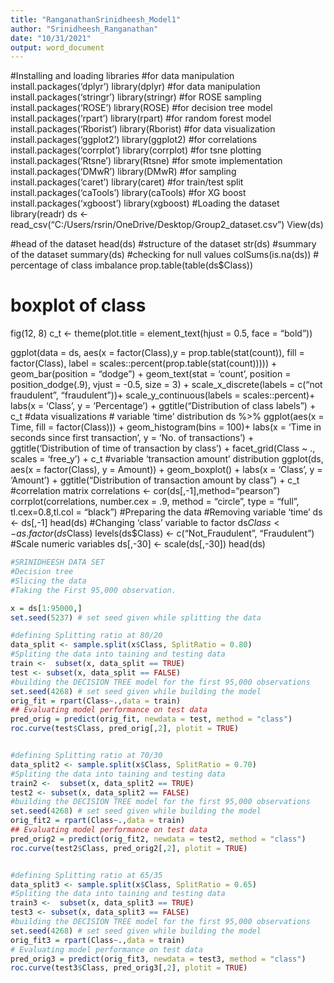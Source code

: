 ---
title: "RanganathanSrinidheesh_Model1"
author: "Srinidheesh_Ranganathan"
date: "10/31/2021"
output: word_document
---
#Installing and loading libraries
#for data manipulation
install.packages('dplyr')
library(dplyr)
#for data manipulation
install.packages('stringr')
library(stringr) 
#for ROSE sampling
install.packages('ROSE')
library(ROSE)
#for decision tree model
install.packages('rpart')
library(rpart)
#for random forest model
install.packages('Rborist')
library(Rborist)
#for data visualization
install.packages('ggplot2')
library(ggplot2) 
#for correlations
install.packages('corrplot')
library(corrplot) 
#for tsne plotting
install.packages('Rtsne')
library(Rtsne) 
#for smote implementation
install.packages('DMwR')
library(DMwR) 
#for sampling
install.packages('caret')
library(caret) 
#for train/test split
install.packages('caTools')
library(caTools) 
#for XG boost
install.packages('xgboost')
library(xgboost)
#Loading the dataset 
library(readr)
ds <- read_csv("C:/Users/rsrin/OneDrive/Desktop/Group2_dataset.csv")
View(ds)

#head of the dataset
head(ds)
#structure of the dataset
str(ds)
#summary of the dataset
summary(ds)
#checking for null values
colSums(is.na(ds))
# percentage of class imbalance
prop.table(table(ds$Class))

# boxplot of class
fig(12, 8)
c_t <- theme(plot.title = element_text(hjust = 0.5, face = "bold"))

ggplot(data = ds, aes(x = factor(Class),y = prop.table(stat(count)), fill = factor(Class),
                          label = scales::percent(prop.table(stat(count))))) +
    geom_bar(position = "dodge") + 
    geom_text(stat = 'count',
              position = position_dodge(.9), 
              vjust = -0.5, 
              size = 3) + 
    scale_x_discrete(labels = c("not fraudulent", "fraudulent"))+
    scale_y_continuous(labels = scales::percent)+
    labs(x = 'Class', y = 'Percentage') +
    ggtitle("Distribution of class labels") +
    c_t
#data visualizations
# variable 'time' distribution
ds %>%
  ggplot(aes(x = Time, fill = factor(Class))) + geom_histogram(bins = 100)+
  labs(x = 'Time in seconds since first transaction', y = 'No. of transactions') +
  ggtitle('Distribution of time of transaction by class') +
  facet_grid(Class ~ ., scales = 'free_y') + c_t
#variable 'transaction amount' distribution
ggplot(ds, aes(x = factor(Class), y = Amount)) + geom_boxplot() + 
labs(x = 'Class', y = 'Amount') +
ggtitle("Distribution of transaction amount by class") + c_t
#correlation matrix
correlations <- cor(ds[,-1],method="pearson")
corrplot(correlations, number.cex = .9, method = "circle", type = "full", tl.cex=0.8,tl.col = "black")
#Preparing the data
#Removing variable 'time'
ds <- ds[,-1]
head(ds)
#Changing 'class' variable to factor
ds$Class <- as.factor(ds$Class)
levels(ds$Class) <- c("Not_Fraudulent", "Fraudulent")
#Scale numeric variables
ds[,-30] <- scale(ds[,-30])
head(ds)

```{r}
#SRINIDHEESH DATA SET
#Decision tree
#Slicing the data
#Taking the First 95,000 observation.

x = ds[1:95000,]
set.seed(5237) # set seed given while splitting the data

#defining Splitting ratio at 80/20
data_split <- sample.split(x$Class, SplitRatio = 0.80)
#Spliting the data into taining and testing data
train <-  subset(x, data_split == TRUE)
test <- subset(x, data_split == FALSE)
#building the DECISION TREE model for the first 95,000 observations
set.seed(4268) # set seed given while building the model
orig_fit = rpart(Class~.,data = train)
## Evaluating model performance on test data
pred_orig = predict(orig_fit, newdata = test, method = "class")
roc.curve(test$Class, pred_orig[,2], plotit = TRUE)


#defining Splitting ratio at 70/30
data_split2 <- sample.split(x$Class, SplitRatio = 0.70)
#Spliting the data into taining and testing data
train2 <-  subset(x, data_split2 == TRUE)
test2 <- subset(x, data_split2 == FALSE)
#building the DECISION TREE model for the first 95,000 observations
set.seed(4268) # set seed given while building the model
orig_fit2 = rpart(Class~.,data = train)
## Evaluating model performance on test data
pred_orig2 = predict(orig_fit2, newdata = test2, method = "class")
roc.curve(test2$Class, pred_orig2[,2], plotit = TRUE)


#defining Splitting ratio at 65/35
data_split3 <- sample.split(x$Class, SplitRatio = 0.65)
#Spliting the data into taining and testing data
train3 <-  subset(x, data_split3 == TRUE)
test3 <- subset(x, data_split3 == FALSE)
#building the DECISION TREE model for the first 95,000 observations
set.seed(4268) # set seed given while building the model
orig_fit3 = rpart(Class~.,data = train)
# Evaluating model performance on test data
pred_orig3 = predict(orig_fit3, newdata = test3, method = "class")
roc.curve(test3$Class, pred_orig3[,2], plotit = TRUE)

```



